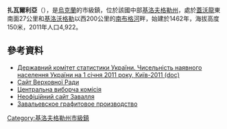 {{No footnotes|time=2015-09-16T14:25:32+00:00}}
{{coord|48|12|32|N|30|00|44|E|scale:30000_region:UA|display=title}}

'''扎瓦爾利亞'''（{{lang-uk|Завалля}}），是[[烏克蘭|烏克蘭]]的市級鎮，位於該國中部[[基洛夫格勒州|基洛夫格勒州]]，處於[[蓋沃龍|蓋沃龍]]東南面27公里和[[基洛沃格勒|基洛沃格勒]]以西200公里的[[南布格河|南布格河]]畔，始建於1462年，海拔高度150米，2011年人口4,922。

==參考資料==
*[https://web.archive.org/web/20121010205321/http://stat6.stat.lviv.ua/PXWEB2007/ukr/publ/2011/chnas.zip Державний комітет статистики України. Чисельність наявного населення України на 1 січня 2011 року, Київ-2011 (doc)]
* [http://gska2.rada.gov.ua/pls/z7502/A005?rdat1=09.04.2008&rf7571=16485 Сайт Верховної Ради]{{dead link|date=2018年3月 |bot=InternetArchiveBot |fix-attempted=yes }}
* [https://web.archive.org/web/20120131210207/http://www.cvk.gov.ua/pls/vp1999/WEBVP1.WEBPROC9?kodvib=100&kodokr=100 Центральна виборча комісія]
* [http://mexico.at.ua/ Неофіційний сайт Завалля] {{Wayback|url=http://mexico.at.ua/ |date=20151120043735 }}
* [http://www.graphite.com.ua/russian/index.shtml Завальевское графитовое производство {{ref-ru}}]{{dead link|date=2018年3月 |bot=InternetArchiveBot |fix-attempted=yes }}

{{DEFAULTSORT:Завалля}}
[[Category:基洛夫格勒州市級鎮|Category:基洛夫格勒州市級鎮]]


{{Kirovohrad-geo-stub}}
